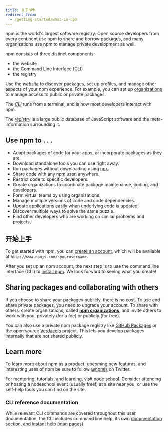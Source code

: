 ```yaml
---
title: 关于NPM
redirect_from:
  - /getting-started/what-is-npm
---
```


npm is the world's largest software registry. Open source developers from every continent use npm to share and borrow packages, and many organizations use npm to manage private development as well.

npm consists of three distinct components:

- the website
- the Command Line Interface (CLI)
- the registry

Use the [_website_](https://npmjs.com) to discover packages, set up profiles, and manage other aspects of your npm experience. For example, you can set up [organizations](https://www.npmjs.com/features) to manage access to public or private packages.

The [_CLI_](https://docs.npmjs.com/cli/npm) runs from a terminal, and is how most developers interact with npm.

The [_registry_](https://docs.npmjs.com/misc/registry) is a large public database of JavaScript software and the meta-information surrounding it.

## Use npm to . . .

- Adapt packages of code for your apps, or incorporate packages as they are.
- Download standalone tools you can use right away.
- Run packages without downloading using [npx](https://docs.npmjs.com/cli/commands/npx).
- Share code with any npm user, anywhere.
- Restrict code to specific developers.
- Create organizations to coordinate package maintenance, coding, and developers.
- Form virtual teams by using organizations.
- Manage multiple versions of code and code dependencies.
- Update applications easily when underlying code is updated.
- Discover multiple ways to solve the same puzzle.
- Find other developers who are working on similar problems and projects.

## 开始上手

To get started with npm, you can [create an account](https://www.npmjs.com/signup), which will be available at `http://www.npmjs.com/~yourusername`.

After you set up an npm account, the next step is to use the command line interface (CLI) to [install npm][install-npm]. We look forward to seeing what you create!

## Sharing packages and collaborating with others

If you choose to share your packages publicly, there is no cost. To use and share private packages, you need to upgrade your account. To share with others, create organizations, called **[npm organizations][orgs-docs]**, and invite others to work with you, privately (for a fee) or publicly (for free).

You can also use a private npm package registry like [GitHub Packages](https://github.com/features/packages) or the open source [Verdaccio](https://verdaccio.org) project. This lets you develop packages internally that are not shared publicly.

## Learn more

To learn more about npm as a product, upcoming new features, and interesting uses of npm be sure to follow [@npmjs](https://twitter.com/npmjs) on Twitter.

For mentoring, tutorials, and learning, visit [node school](https://nodeschool.io). Consider attending or hosting a nodeschool event (usually free!) at a site near you, or use the self-help tools you can find on the site.

### CLI reference documentation

While relevant CLI commands are covered throughout this user documentation, the CLI includes command line help, its own [documentation section, and instant help (man pages)][cli-docs].

[orgs-docs]: /organizations
[install-npm]: /downloading-and-installing-node-js-and-npm
[cli-docs]: /cli-documentation
